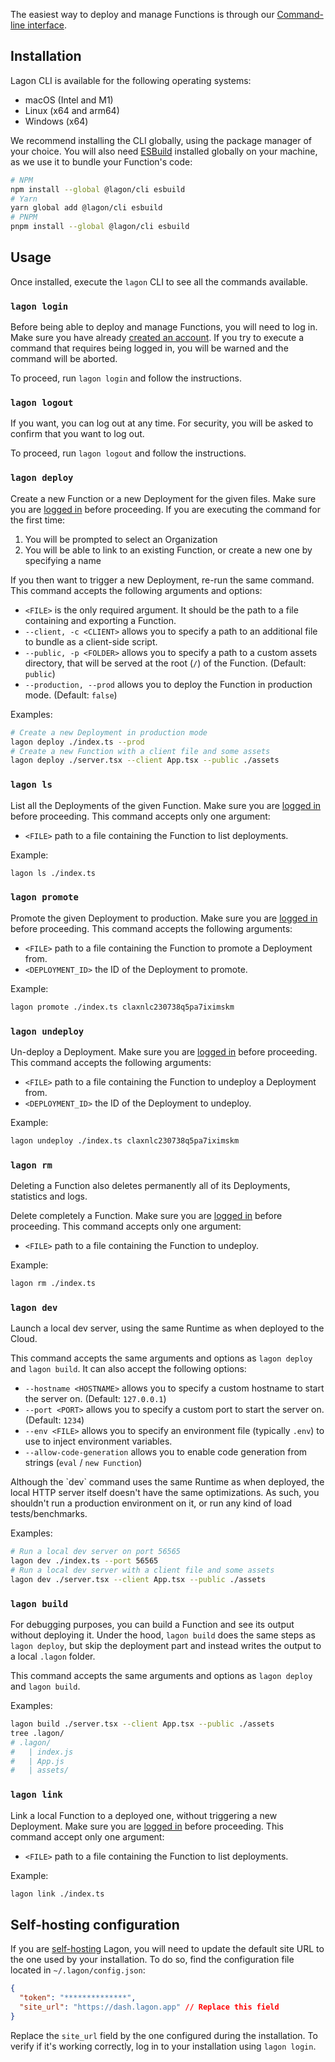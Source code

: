
The easiest way to deploy and manage Functions is through our [Command-line interface](https://en.wikipedia.org/wiki/Command-line_interface).

## Installation

Lagon CLI is available for the following operating systems:

- macOS (Intel and M1)
- Linux (x64 and arm64)
- Windows (x64)

We recommend installing the CLI globally, using the package manager of your choice. You will also need [ESBuild](https://esbuild.github.io/) installed globally on your machine, as we use it to bundle your Function's code:

```bash
# NPM
npm install --global @lagon/cli esbuild
# Yarn
yarn global add @lagon/cli esbuild
# PNPM
pnpm install --global @lagon/cli esbuild
```

## Usage

Once installed, execute the `lagon` CLI to see all the commands available.

### `lagon login`

Before being able to deploy and manage Functions, you will need to log in. Make sure you have already [created an account](/cloud/account). If you try to execute a command that requires being logged in, you will be warned and the command will be aborted.

To proceed, run `lagon login` and follow the instructions.

### `lagon logout`

If you want, you can log out at any time. For security, you will be asked to confirm that you want to log out.

To proceed, run `lagon logout` and follow the instructions.

### `lagon deploy`

Create a new Function or a new Deployment for the given files. Make sure you are [logged in](#lagon-login) before proceeding. If you are executing the command for the first time:

1. You will be prompted to select an Organization
2. You will be able to link to an existing Function, or create a new one by specifying a name

If you then want to trigger a new Deployment, re-run the same command. This command accepts the following arguments and options:

- `<FILE>` is the only required argument. It should be the path to a file containing and exporting a Function.
- `--client, -c <CLIENT>` allows you to specify a path to an additional file to bundle as a client-side script.
- `--public, -p <FOLDER>` allows you to specify a path to a custom assets directory, that will be served at the root (`/`) of the Function. (Default: `public`)
- `--production, --prod` allows you to deploy the Function in production mode. (Default: `false`)

Examples:

```bash
# Create a new Deployment in production mode
lagon deploy ./index.ts --prod
# Create a new Function with a client file and some assets
lagon deploy ./server.tsx --client App.tsx --public ./assets
```

### `lagon ls`

List all the Deployments of the given Function. Make sure you are [logged in](#lagon-login) before proceeding. This command accepts only one argument:

- `<FILE>` path to a file containing the Function to list deployments.

Example:

```bash
lagon ls ./index.ts
```

### `lagon promote`

Promote the given Deployment to production. Make sure you are [logged in](#lagon-login) before proceeding. This command accepts the following arguments:

- `<FILE>` path to a file containing the Function to promote a Deployment from.
- `<DEPLOYMENT_ID>` the ID of the Deployment to promote.

Example:

```bash
lagon promote ./index.ts claxnlc230738q5pa7iximskm
```

### `lagon undeploy`

Un-deploy a Deployment. Make sure you are [logged in](#lagon-login) before proceeding. This command accepts the following arguments:

- `<FILE>` path to a file containing the Function to undeploy a Deployment from.
- `<DEPLOYMENT_ID>` the ID of the Deployment to undeploy.

Example:

```bash
lagon undeploy ./index.ts claxnlc230738q5pa7iximskm
```

### `lagon rm`

<Callout type="error">
  Deleting a Function also deletes permanently all of its Deployments, statistics and logs.
</Callout>

Delete completely a Function. Make sure you are [logged in](#lagon-login) before proceeding. This command accepts only one argument:

- `<FILE>` path to a file containing the Function to undeploy.

Example:

```bash
lagon rm ./index.ts
```

### `lagon dev`

Launch a local dev server, using the same Runtime as when deployed to the Cloud.

This command accepts the same arguments and options as `lagon deploy` and `lagon build`. It can also accept the following options:

- `--hostname <HOSTNAME>` allows you to specify a custom hostname to start the server on. (Default: `127.0.0.1`)
- `--port <PORT>` allows you to specify a custom port to start the server on. (Default: `1234`)
- `--env <FILE>` allows you to specify an environment file (typically `.env`) to use to inject environment variables.
- `--allow-code-generation` allows you to enable code generation from strings (`eval` / `new Function`)

<Callout type="warning">
  Although the `dev` command uses the same Runtime as when deployed, the local HTTP server itself doesn't have the same
  optimizations. As such, you shouldn't run a production environment on it, or run any kind of load tests/benchmarks.
</Callout>

Examples:

```bash
# Run a local dev server on port 56565
lagon dev ./index.ts --port 56565
# Run a local dev server with a client file and some assets
lagon dev ./server.tsx --client App.tsx --public ./assets
```

### `lagon build`

For debugging purposes, you can build a Function and see its output without deploying it. Under the hood, `lagon build` does the same steps as `lagon deploy`, but skip the deployment part and instead writes the output to a local `.lagon` folder.

This command accepts the same arguments and options as `lagon deploy` and `lagon build`.

Examples:

```bash
lagon build ./server.tsx --client App.tsx --public ./assets
tree .lagon/
# .lagon/
#   | index.js
#   | App.js
#   | assets/
```

### `lagon link`

Link a local Function to a deployed one, without triggering a new Deployment. Make sure you are [logged in](#lagon-login) before proceeding. This command accept only one argument:

- `<FILE>` path to a file containing the Function to list deployments.

Example:

```bash
lagon link ./index.ts
```

## Self-hosting configuration

If you are [self-hosting](/self-hosted/installation) Lagon, you will need to update the default site URL to the one used by your installation. To do so, find the configuration file located in `~/.lagon/config.json`:

```json
{
  "token": "**************",
  "site_url": "https://dash.lagon.app" // Replace this field
}
```

Replace the `site_url` field by the one configured during the installation. To verify if it's working correctly, log in to your installation using `lagon login`.
